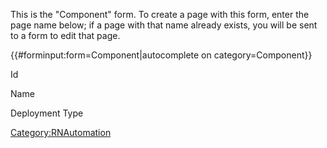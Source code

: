 <noinclude>
This is the "Component" form.
To create a page with this form, enter the page name below;
if a page with that name already exists, you will be sent to a form to edit that page.


{{#forminput:form=Component|autocomplete on category=Component}}

</noinclude><includeonly>
<div id="wikiPreview" style="display: none; padding-bottom: 25px; margin-bottom: 25px; border-bottom: 1px solid #AAAAAA;"></div>
{{{for template|Component|multiple|displayed fields when minimized=Name}}}
<div class="col-md-2 form-label">Id</div> 
<div class="col-md-10">{{{field|Id|default=uuid}}}</div>

<div class="col-md-2 form-label">Name</div> 
<div class="col-md-10">{{{field|Name}}}</div>   
    
<div class="col-md-2 form-label">Deployment Type {{FormTip|This component will populate all possible release note display types by default. To constrain this component to a subset of possible display types, set that list here.

For example, SIP Server is constrained to '''on-premises''' and '''private edition''' displays only.
}}</div> 
<div class="col-md-10">{{{field|DeploymentTypeId|input type=tokens|cargo table=DeploymentType|cargo field=Id}}}</div>   
{{{end template}}}

{{{standard input|summary}}}

{{{standard input|minor edit}}} {{{standard input|watch}}}

{{{standard input|save}}} {{{standard input|preview}}} {{{standard input|changes}}} {{{standard input|cancel}}}
</includeonly>
{{HideExpandAll}}

<noinclude>[[Category:RNAutomation]]</noinclude>